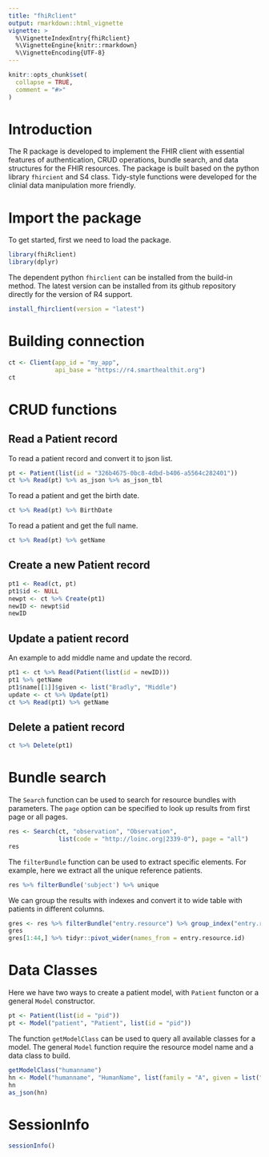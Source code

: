 ```yaml
---
title: "fhiRclient"
output: rmarkdown::html_vignette
vignette: >
  %\VignetteIndexEntry{fhiRclient}
  %\VignetteEngine{knitr::rmarkdown}
  %\VignetteEncoding{UTF-8}
---
```


```r
knitr::opts_chunk$set(
  collapse = TRUE,
  comment = "#>"
)
```

# Introduction
The R package is developed to implement the FHIR client with essential features of authentication, CRUD operations, bundle search, and data structures for the FHIR resources. The package is built based on the python library `fhircient` and S4 class. Tidy-style functions were developed for the clinial data manipulation more friendly.

# Import the package
To get started, first we need to load the package.
```r
library(fhiRclient)
library(dplyr)
```

The dependent python `fhirclient` can be installed from the build-in method. The latest version can be installed from its github repository directly for the version of R4 support.
```r
install_fhirclient(version = "latest")
```

# Building connection
```r
ct <- Client(app_id = "my_app",
             api_base = "https://r4.smarthealthit.org")
ct
```

# CRUD functions
## Read a Patient record
To read a patient record and convert it to json list.
```r
pt <- Patient(list(id = "326b4675-0bc8-4dbd-b406-a5564c282401"))
ct %>% Read(pt) %>% as_json %>% as_json_tbl
```

To read a patient and get the birth date.
```r
ct %>% Read(pt) %>% BirthDate
```

To read a patient and get the full name.
```r
ct %>% Read(pt) %>% getName
```

## Create a new Patient record
```r
pt1 <- Read(ct, pt)
pt1$id <- NULL
newpt <- ct %>% Create(pt1)
newID <- newpt$id
newID
```

## Update a patient record
An example to add middle name and update the record.
```r
pt1 <- ct %>% Read(Patient(list(id = newID)))
pt1 %>% getName
pt1$name[[1]]$given <- list("Bradly", "Middle")
update <- ct %>% Update(pt1)
ct %>% Read(pt1) %>% getName
```

## Delete a patient record
```r
ct %>% Delete(pt1)
```

# Bundle search
The `Search` function can be used to search for resource bundles with parameters. The `page` option can be specified to look up results from first page or all pages.
```r
res <- Search(ct, "observation", "Observation",
              list(code = "http://loinc.org|2339-0"), page = "all")
res
```

The `filterBundle` function can be used to extract specific elements. For example, here we extract all the unique reference patients.
```r
res %>% filterBundle('subject') %>% unique
```

We can group the results with indexes and convert it to wide table with patients in different columns.
```r
gres <- res %>% filterBundle("entry.resource") %>% group_index("entry.resource.id")
gres
gres[1:44,] %>% tidyr::pivot_wider(names_from = entry.resource.id)
```

# Data Classes
Here we have two ways to create a patient model, with `Patient` functon or a general `Model` constructor. 
```r
pt <- Patient(list(id = "pid"))
pt <- Model("patient", "Patient", list(id = "pid"))
```

The function `getModelClass` can be used to query all available classes for a model. The general `Model` function require the resource model name and a data class to build.
```r
getModelClass("humanname")
hn <- Model("humanname", "HumanName", list(family = "A", given = list("B", "C")))
hn
as_json(hn)
```
# SessionInfo
```r
sessionInfo()
```
